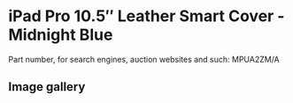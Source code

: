 
# iPad Pro 10.5″ Leather Smart Cover - Midnight Blue

Part number, for search engines, auction websites and such: MPUA2ZM/A

## Image gallery

<div style={{ width: '100%', maxWidth: '768px' }}>
<GalleryComponent
    images={[
      {
        original: "/everysource/MPUA2.webp",
        thumbnail: "/everypreview/MPUA2.webp",
      },
      {
        original: "/everysource/MPUA2_AV1_GOLD.webp",
        thumbnail: "/everypreview/MPUA2_AV1_GOLD.webp",
      },
      {
        original: "/everysource/MPUA2_AV1_SILVER.webp",
        thumbnail: "/everypreview/MPUA2_AV1_SILVER.webp",
      },
      {
        original: "/everysource/MPUA2_AV1_SPACE_GRAY.webp",
        thumbnail: "/everypreview/MPUA2_AV1_SPACE_GRAY.webp",
      },
      {
        original: "/everysource/MPUA2_AV2.webp",
        thumbnail: "/everypreview/MPUA2_AV2.webp",
      },
      {
        original: "/everysource/MPUA2_AV3.webp",
        thumbnail: "/everypreview/MPUA2_AV3.webp",
      }
    ]}
  />
</div>